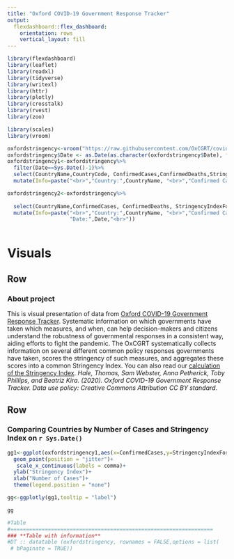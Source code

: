 ```yaml
---
title: "Oxford COVID-19 Government Response Tracker"
output: 
  flexdashboard::flex_dashboard:
    orientation: rows
    vertical_layout: fill
---
```


```r
library(flexdashboard)
library(leaflet)
library(readxl)
library(tidyverse)
library(writexl)
library(httr)
library(plotly)
library(crosstalk)
library(rvest)
library(zoo)

library(scales)
library(vroom)

oxfordstringency<-vroom("https://raw.githubusercontent.com/OxCGRT/covid-policy-tracker/master/data/OxCGRT_latest.csv")
oxfordstringency$Date <- as.Date(as.character(oxfordstringency$Date), format="%Y%m%d")
oxfordstringency1<-oxfordstringency%>%
  filter(Date==Sys.Date()-1)%>%
  select(CountryName,CountryCode, ConfirmedCases,ConfirmedDeaths,StringencyIndexForDisplay,StringencyIndex)%>%
  mutate(Info=paste("<br>","Country:",CountryName, "<br>","Confirmed Cases:",format(ConfirmedCases,big.mark = ","), "<br>","Confirmed Deaths:",format(ConfirmedDeaths,big.mark = ","), "<br>","Stringency Index:",StringencyIndexForDisplay, "<br>"))

oxfordstringency2<-oxfordstringency%>%
  
  select(CountryName,ConfirmedCases, ConfirmedDeaths, StringencyIndexForDisplay,Date)%>%
  mutate(Info=paste("<br>","Country:",CountryName, "<br>","Confirmed Cases:",format(ConfirmedCases,big.mark = ","), "<br>","Confirmed Deaths:",format(ConfirmedDeaths,big.mark = ","), "<br>","Stringency Index:",StringencyIndexForDisplay, "<br>",
                    "Date:",Date,"<br>"))



```

Visuals
=================================================================

Row {data-height=300} 
-----------------------------------------------------------------------
### **About project**

This is visual presentation of data from [Oxford COVID-19 Government Response Tracker](https://www.bsg.ox.ac.uk/research/research-projects/oxford-covid-19-government-response-tracker). Systematic information on which governments have taken which measures, and when, can help decision-makers and citizens understand the robustness of governmental responses in a consistent way, aiding efforts to fight the pandemic. The OxCGRT systematically collects information on several different common policy responses governments have taken, scores the stringency of such measures, and aggregates these scores into a common Stringency Index. You can also read our [calculation of the Stringency Index](https://www.bsg.ox.ac.uk/sites/default/files/Calculation%20and%20presentation%20of%20the%20Stringency%20Index.pdf). _Hale, Thomas, Sam Webster, Anna Petherick, Toby Phillips, and Beatriz Kira. (2020). Oxford COVID-19 Government Response Tracker. Data use policy: Creative Commons Attribution CC BY standard_.


Row {data-height=700} 
-----------------------------------------------------------------------


### **Comparing Countries by Number of Cases and Stringency Index on `r Sys.Date()`**{data-height=500} 

```r
gg1<-ggplot(oxfordstringency1,aes(x=ConfirmedCases,y=StringencyIndexForDisplay, label=Info,color=CountryName))+
  geom_point(position = "jitter")+
   scale_x_continuous(labels = comma)+
  ylab("Stringency Index")+
  xlab("Number of Cases")+
  theme(legend.position = "none")

gg<-ggplotly(gg1,tooltip = "label")

gg
```





```r

#Table
#=================================================================
### **Table with information**
#DT :: datatable (oxfordstringency, rownames = FALSE,options = list(
 # bPaginate = TRUE))

```